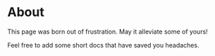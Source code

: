 # About

This page was born out of frustration. May it alleviate some of yours!

Feel free to add some short docs that have saved you headaches.